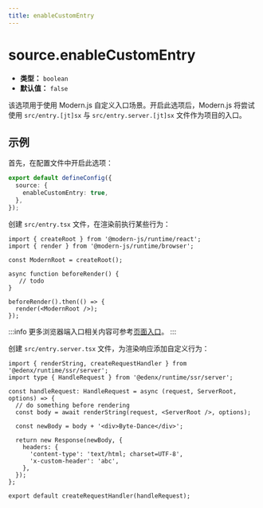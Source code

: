 ```yaml
---
title: enableCustomEntry
---
```


# source.enableCustomEntry

- **类型：** `boolean`
- **默认值：** `false`

该选项用于使用 Modern.js 自定义入口场景。开启此选项后，Modern.js 将尝试使用 `src/entry.[jt]sx` 与 `src/entry.server.[jt]sx` 文件作为项目的入口。

## 示例

首先，在配置文件中开启此选项：

```ts title="modern.config.ts"
export default defineConfig({
  source: {
    enableCustomEntry: true,
  },
});
```

创建 `src/entry.tsx` 文件，在渲染前执行某些行为：

```tsx
import { createRoot } from '@modern-js/runtime/react';
import { render } from '@modern-js/runtime/browser';

const ModernRoot = createRoot();

async function beforeRender() {
   // todo
}

beforeRender().then(() => {
  render(<ModernRoot />);
});
```

:::info
更多浏览器端入口相关内容可参考[页面入口](/guides/concept/entries.html)。
:::

创建 `src/entry.server.tsx` 文件，为渲染响应添加自定义行为：

```tsx
import { renderString, createRequestHandler } from '@edenx/runtime/ssr/server';
import type { HandleRequest } from '@edenx/runtime/ssr/server';

const handleRequest: HandleRequest = async (request, ServerRoot, options) => {
  // do something before rendering
  const body = await renderString(request, <ServerRoot />, options);

  const newBody = body + '<div>Byte-Dance</div>';

  return new Response(newBody, {
    headers: {
      'content-type': 'text/html; charset=UTF-8',
      'x-custom-header': 'abc',
    },
  });
};

export default createRequestHandler(handleRequest);
```

